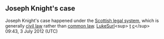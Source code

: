 <article id="9671556" title=Talk:Slavery at common law>
	<talkpage id="9671556" title="Talk:Slavery at common law">
{{WikiProject Law|importance=Low|class=C}}

== Joseph Knight's case ==

Joseph Knight's case happened under the [[Scottish legal system]], which is generally [[civil law]] rather than [[common law]]. [[User:LukeSurl|LukeSurl]]&lt;sup&gt; [[User Talk:LukeSurl|t]] [[Special:Contributions/LukeSurl|c]]&lt;/sup&gt; 09:43, 3 July 2012 (UTC)
	</talkpage>
</article>